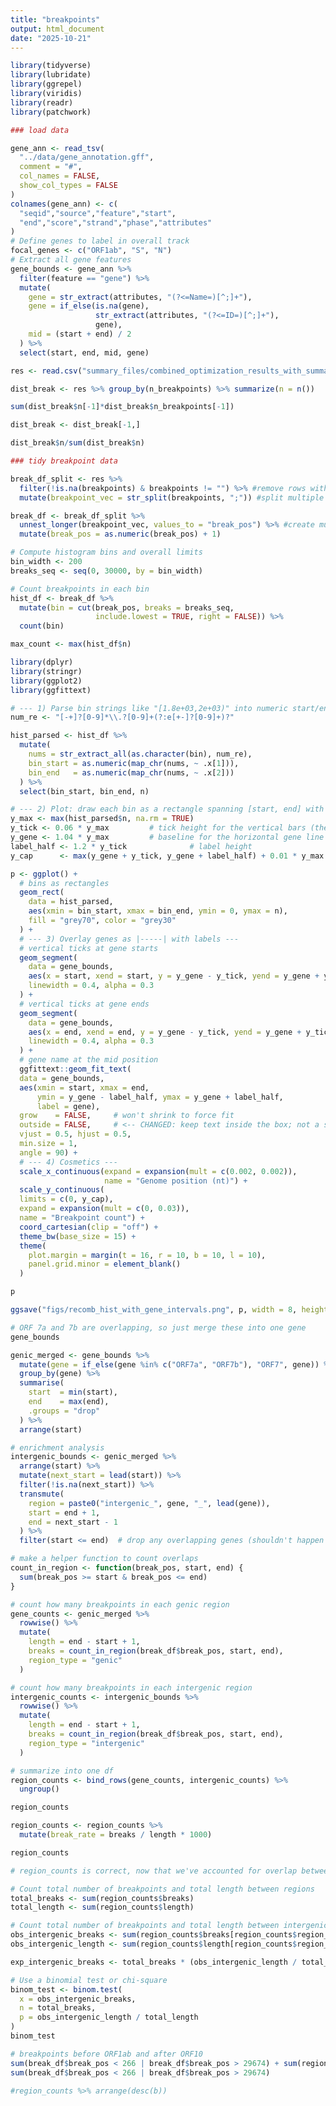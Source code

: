 ```yaml
---
title: "breakpoints"
output: html_document
date: "2025-10-21"
---
```


```r
library(tidyverse)
library(lubridate)
library(ggrepel)
library(viridis)
library(readr)
library(patchwork)

### load data

gene_ann <- read_tsv(
  "../data/gene_annotation.gff",
  comment = "#",
  col_names = FALSE,
  show_col_types = FALSE
)
colnames(gene_ann) <- c(
  "seqid","source","feature","start",
  "end","score","strand","phase","attributes"
)
# Define genes to label in overall track
focal_genes <- c("ORF1ab", "S", "N")
# Extract all gene features
gene_bounds <- gene_ann %>%
  filter(feature == "gene") %>%
  mutate(
    gene = str_extract(attributes, "(?<=Name=)[^;]+"),
    gene = if_else(is.na(gene),
                   str_extract(attributes, "(?<=ID=)[^;]+"),
                   gene),
    mid = (start + end) / 2
  ) %>%
  select(start, end, mid, gene)

res <- read.csv("summary_files/combined_optimization_results_with_summary.csv")

dist_break <- res %>% group_by(n_breakpoints) %>% summarize(n = n())

sum(dist_break$n[-1]*dist_break$n_breakpoints[-1])

dist_break <- dist_break[-1,]

dist_break$n/sum(dist_break$n)
```

```r
### tidy breakpoint data

break_df_split <- res %>%
  filter(!is.na(breakpoints) & breakpoints != "") %>% #remove rows with no breakpoints
  mutate(breakpoint_vec = str_split(breakpoints, ";")) #split multiple breakpoints

break_df <- break_df_split %>% 
  unnest_longer(breakpoint_vec, values_to = "break_pos") %>% #create multiple rows for each breakpoint
  mutate(break_pos = as.numeric(break_pos) + 1)

# Compute histogram bins and overall limits
bin_width <- 200
breaks_seq <- seq(0, 30000, by = bin_width)

# Count breakpoints in each bin
hist_df <- break_df %>%
  mutate(bin = cut(break_pos, breaks = breaks_seq,
                   include.lowest = TRUE, right = FALSE)) %>%
  count(bin)

max_count <- max(hist_df$n)
```

```r
library(dplyr)
library(stringr)
library(ggplot2)
library(ggfittext)

# --- 1) Parse bin strings like "[1.8e+03,2e+03)" into numeric start/end ----
num_re <- "[-+]?[0-9]*\\.?[0-9]+(?:e[+-]?[0-9]+)?"

hist_parsed <- hist_df %>%
  mutate(
    nums = str_extract_all(as.character(bin), num_re),
    bin_start = as.numeric(map_chr(nums, ~ .x[1])),
    bin_end   = as.numeric(map_chr(nums, ~ .x[2]))
  ) %>%
  select(bin_start, bin_end, n)

# --- 2) Plot: draw each bin as a rectangle spanning [start, end] with height n ---
y_max <- max(hist_parsed$n, na.rm = TRUE)
y_tick <- 0.06 * y_max         # tick height for the vertical bars (the "|" parts)
y_gene <- 1.04 * y_max         # baseline for the horizontal gene line
label_half <- 1.2 * y_tick              # label height
y_cap      <- max(y_gene + y_tick, y_gene + label_half) + 0.01 * y_max

p <- ggplot() +
  # bins as rectangles
  geom_rect(
    data = hist_parsed,
    aes(xmin = bin_start, xmax = bin_end, ymin = 0, ymax = n),
    fill = "grey70", color = "grey30"
  ) +
  # --- 3) Overlay genes as |-----| with labels ---
  # vertical ticks at gene starts
  geom_segment(
    data = gene_bounds,
    aes(x = start, xend = start, y = y_gene - y_tick, yend = y_gene + y_tick),
    linewidth = 0.4, alpha = 0.3
  ) +
  # vertical ticks at gene ends
  geom_segment(
    data = gene_bounds,
    aes(x = end, xend = end, y = y_gene - y_tick, yend = y_gene + y_tick),
    linewidth = 0.4, alpha = 0.3
  ) +
  # gene name at the mid position
  ggfittext::geom_fit_text(
  data = gene_bounds,
  aes(xmin = start, xmax = end,
      ymin = y_gene - label_half, ymax = y_gene + label_half,
      label = gene),
  grow    = FALSE,     # won't shrink to force fit
  outside = FALSE,     # <-- CHANGED: keep text inside the box; not a string
  vjust = 0.5, hjust = 0.5,
  min.size = 1,
  angle = 90) +
  # --- 4) Cosmetics ---
  scale_x_continuous(expand = expansion(mult = c(0.002, 0.002)),
                     name = "Genome position (nt)") +
  scale_y_continuous(
  limits = c(0, y_cap),
  expand = expansion(mult = c(0, 0.03)),
  name = "Breakpoint count") +
  coord_cartesian(clip = "off") +
  theme_bw(base_size = 15) +
  theme(
    plot.margin = margin(t = 16, r = 10, b = 10, l = 10),
    panel.grid.minor = element_blank()
  )

p

ggsave("figs/recomb_hist_with_gene_intervals.png", p, width = 8, height = 4, dpi = 300)
```

```r
# ORF 7a and 7b are overlapping, so just merge these into one gene
gene_bounds

genic_merged <- gene_bounds %>%
  mutate(gene = if_else(gene %in% c("ORF7a", "ORF7b"), "ORF7", gene)) %>%
  group_by(gene) %>%
  summarise(
    start  = min(start),
    end    = max(end),
    .groups = "drop"
  ) %>%
  arrange(start)

# enrichment analysis
intergenic_bounds <- genic_merged %>%
  arrange(start) %>%
  mutate(next_start = lead(start)) %>%
  filter(!is.na(next_start)) %>%
  transmute(
    region = paste0("intergenic_", gene, "_", lead(gene)),
    start = end + 1,
    end = next_start - 1
  ) %>%
  filter(start <= end)  # drop any overlapping genes (shouldn't happen here)

# make a helper function to count overlaps
count_in_region <- function(break_pos, start, end) {
  sum(break_pos >= start & break_pos <= end)
}

# count how many breakpoints in each genic region
gene_counts <- genic_merged %>%
  rowwise() %>%
  mutate(
    length = end - start + 1,
    breaks = count_in_region(break_df$break_pos, start, end),
    region_type = "genic"
  )

# count how many breakpoints in each intergenic region
intergenic_counts <- intergenic_bounds %>%
  rowwise() %>%
  mutate(
    length = end - start + 1,
    breaks = count_in_region(break_df$break_pos, start, end),
    region_type = "intergenic"
  )

# summarize into one df
region_counts <- bind_rows(gene_counts, intergenic_counts) %>%
  ungroup()

region_counts

region_counts <- region_counts %>%
  mutate(break_rate = breaks / length * 1000)

region_counts
```

```r
# region_counts is correct, now that we've accounted for overlap between ORF7a and 7b

# Count total number of breakpoints and total length between regions
total_breaks <- sum(region_counts$breaks)
total_length <- sum(region_counts$length)

# Count total number of breakpoints and total length between intergenic regions
obs_intergenic_breaks <- sum(region_counts$breaks[region_counts$region_type == "intergenic"])
obs_intergenic_length <- sum(region_counts$length[region_counts$region_type == "intergenic"])

exp_intergenic_breaks <- total_breaks * (obs_intergenic_length / total_length)

# Use a binomial test or chi-square
binom_test <- binom.test(
  x = obs_intergenic_breaks,
  n = total_breaks,
  p = obs_intergenic_length / total_length
)
binom_test

# breakpoints before ORF1ab and after ORF10
sum(break_df$break_pos < 266 | break_df$break_pos > 29674) + sum(region_counts$breaks)
sum(break_df$break_pos < 266 | break_df$break_pos > 29674)
```

```r
#region_counts %>% arrange(desc(b))
```






